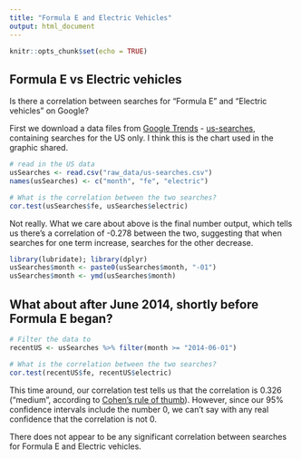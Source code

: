 ```yaml
---
title: "Formula E and Electric Vehicles"
output: html_document
---
```


```r
knitr::opts_chunk$set(echo = TRUE)
```

## Formula E vs Electric vehicles

Is there a correlation between searches for "Formula E" and "Electric vehicles" on Google?

First we download a data files from [Google Trends](https://www.google.co.uk/trends/explore?date=all&q=Formula%20E,electric%20vehicles)
- [us-searches](raw_data/us-searches.csv), containing searches for the US only. I think this is the chart used in the graphic shared.

```r
# read in the US data
usSearches <- read.csv("raw_data/us-searches.csv")
names(usSearches) <- c("month", "fe", "electric")

# What is the correlation between the two searches?
cor.test(usSearches$fe, usSearches$electric)
```

Not really. What we care about above is the final number output, which tells us there's a correlation of -0.278 between the two, suggesting that when searches for one term increase, searches for the other decrease.

```r
library(lubridate); library(dplyr)
usSearches$month <- paste0(usSearches$month, "-01")
usSearches$month <- ymd(usSearches$month)
```


## What about after June 2014, shortly before Formula E began?
```r
# Filter the data to 
recentUS <- usSearches %>% filter(month >= "2014-06-01")

# What is the correlation between the two searches?
cor.test(recentUS$fe, recentUS$electric)
```
This time around, our correlation test tells us that the correlation is 0.326 ("medium", according to [Cohen's rule of thumb](http://staff.bath.ac.uk/pssiw/stats2/page2/page14/page14.html)). However, since our 95% confidence intervals include the number 0, we can't say with any real confidence that the correlation is not 0.

There does not appear to be any significant correlation between searches for Formula E and Electric vehicles.
